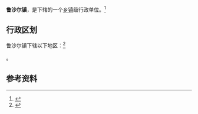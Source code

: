 {{中国乡级行政区|63/01/22/100/000}}

'''鲁沙尔镇'''，是{{PRC admin/fullname|63/01/22/100/000|3}}下辖的一个[[乡镇|乡镇]]级行政单位。<ref>{{PRC admin/ref sgc|{{PRC admin/parent|63/01/22/100/000}}}}</ref>

== 行政区划 ==

鲁沙尔镇下辖以下地区：<ref>{{PRC admin/ref sgc|63/01/22/100/000}}</ref>

{{PRC admin/children|63/01/22/100/000}}。

== 参考资料 ==

{{reflist}}

{{行政区划小作品}}
{{PRC admin/navcat|63/01/22/100/000}}